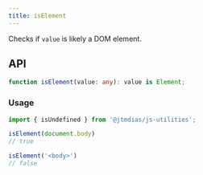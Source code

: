 ```yaml
---
title: isElement
---
```

Checks if `value` is likely a DOM element.

## API

```typescript
function isElement(value: any): value is Element;
```

### Usage

```typescript
import { isUndefined } from '@jtmdias/js-utilities';

isElement(document.body)
// true

isElement('<body>')
// false
```
